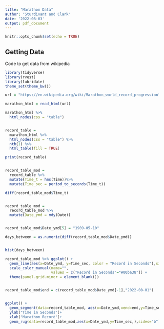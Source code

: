```yaml
---
title: "Marathon Data"
author: "Sturdivant and Clark"
date: '2022-08-03'
output: pdf_document
---
```


```r
knitr::opts_chunk$set(echo = TRUE)
```

## Getting Data

Code to get data from wikipedia

```r
library(tidyverse)
library(rvest)
library(lubridate)
theme_set(theme_bw())

url = "https://en.wikipedia.org/wiki/Marathon_world_record_progression"

marathon_html = read_html(url)

marathon_html %>%
  html_nodes(css = "table")


record_table = 
  marathon_html %>% 
  html_nodes(css = "table") %>%
  nth(1) %>%
  html_table(fill = TRUE)

print(record_table)


record_table_mod = 
  record_table %>%
  mutate(Time_t = hms(Time))%>%
  mutate(Time_sec = period_to_seconds(Time_t))

diff(record_table_mod$Time_t)


record_table_mod = 
  record_table_mod %>%
  mutate(Date_ymd = mdy(Date))


record_table_mod$Date_ymd[5] = "1909-05-10"

days_between = as.numeric(diff(record_table_mod$Date_ymd))


hist(days_between)

record_table_mod %>% ggplot() +
  geom_line(aes(x=Date_ymd, y=Time_sec, color = "Record in Seconds"),size=2) + 
  scale_color_manual(name="", 
                     values = c("Record in Seconds"="#00ba38")) + 
  theme(panel.grid.minor = element_blank()) 


record_table_mod$end = c(record_table_mod$Date_ymd[-1],"2022-08-01")


ggplot() + 
  geom_segment(data=record_table_mod, aes(x=Date_ymd,xend=end,y=Time_sec,yend=Time_sec),size=2) + 
  ylab("Time in Seconds")+
  xlab("Marathon Record")+
  geom_rug(data=record_table_mod,aes(x=Date_ymd,y=Time_sec,),sides="b")



```

